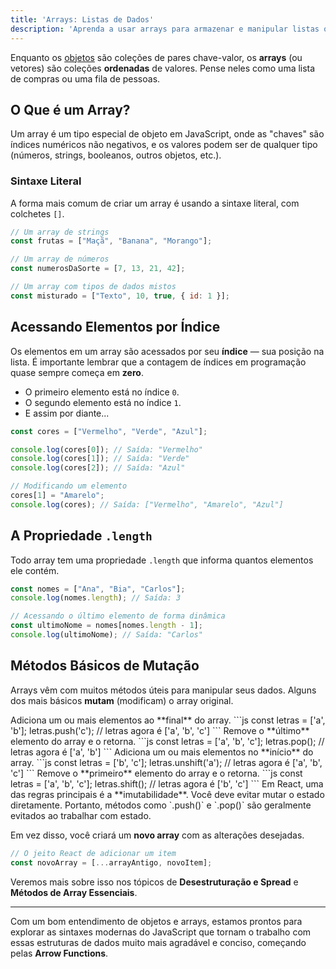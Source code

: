 ```yaml
---
title: 'Arrays: Listas de Dados'
description: 'Aprenda a usar arrays para armazenar e manipular listas ordenadas de dados em JavaScript, uma estrutura essencial para renderizar listas em React.'
---
```



Enquanto os [objetos](/front-end-docs-1/1-fundamentos-web/4-javascript/2-objetos-a-base-de-tudo/) são coleções de pares chave-valor, os **arrays** (ou vetores) são coleções **ordenadas** de valores. Pense neles como uma lista de compras ou uma fila de pessoas.

## O Que é um Array?

Um array é um tipo especial de objeto em JavaScript, onde as "chaves" são índices numéricos não negativos, e os valores podem ser de qualquer tipo (números, strings, booleanos, outros objetos, etc.).

### Sintaxe Literal

A forma mais comum de criar um array é usando a sintaxe literal, com colchetes `[]`.

```javascript
// Um array de strings
const frutas = ["Maçã", "Banana", "Morango"];

// Um array de números
const numerosDaSorte = [7, 13, 21, 42];

// Um array com tipos de dados mistos
const misturado = ["Texto", 10, true, { id: 1 }];
```

## Acessando Elementos por Índice

Os elementos em um array são acessados por seu **índice** — sua posição na lista. É importante lembrar que a contagem de índices em programação quase sempre começa em **zero**.

-   O primeiro elemento está no índice `0`.
-   O segundo elemento está no índice `1`.
-   E assim por diante...

```javascript
const cores = ["Vermelho", "Verde", "Azul"];

console.log(cores[0]); // Saída: "Vermelho"
console.log(cores[1]); // Saída: "Verde"
console.log(cores[2]); // Saída: "Azul"

// Modificando um elemento
cores[1] = "Amarelo";
console.log(cores); // Saída: ["Vermelho", "Amarelo", "Azul"]
```

## A Propriedade `.length`

Todo array tem uma propriedade `.length` que informa quantos elementos ele contém.

```javascript
const nomes = ["Ana", "Bia", "Carlos"];
console.log(nomes.length); // Saída: 3

// Acessando o último elemento de forma dinâmica
const ultimoNome = nomes[nomes.length - 1];
console.log(ultimoNome); // Saída: "Carlos"
```

## Métodos Básicos de Mutação

Arrays vêm com muitos métodos úteis para manipular seus dados. Alguns dos mais básicos **mutam** (modificam) o array original.

<CardGrid>
	<Card title="push() ➕📥">
		Adiciona um ou mais elementos ao **final** do array.
        ```js
        const letras = ['a', 'b'];
        letras.push('c');
        // letras agora é ['a', 'b', 'c']
        ```
	</Card>
	<Card title="pop() ➖📤">
		Remove o **último** elemento do array e o retorna.
        ```js
        const letras = ['a', 'b', 'c'];
        letras.pop();
        // letras agora é ['a', 'b']
        ```
	</Card>
    <Card title="unshift() ⬅️📥">
		Adiciona um ou mais elementos no **início** do array.
        ```js
        const letras = ['b', 'c'];
        letras.unshift('a');
        // letras agora é ['a', 'b', 'c']
        ```
	</Card>
    <Card title="shift() ➡️📤">
		Remove o **primeiro** elemento do array e o retorna.
        ```js
        const letras = ['a', 'b', 'c'];
        letras.shift();
        // letras agora é ['b', 'c']
        ```
	</Card>
</CardGrid>

<Card title="🔒 Imutabilidade em React">
Em React, uma das regras principais é a **imutabilidade**. Você deve evitar mutar o estado diretamente. Portanto, métodos como `.push()` e `.pop()` são geralmente evitados ao trabalhar com estado.

Em vez disso, você criará um **novo array** com as alterações desejadas.

```javascript
// O jeito React de adicionar um item
const novoArray = [...arrayAntigo, novoItem];
```
Veremos mais sobre isso nos tópicos de **Desestruturação e Spread** e **Métodos de Array Essenciais**.
</Card>

---

Com um bom entendimento de objetos e arrays, estamos prontos para explorar as sintaxes modernas do JavaScript que tornam o trabalho com essas estruturas de dados muito mais agradável e conciso, começando pelas **Arrow Functions**.
